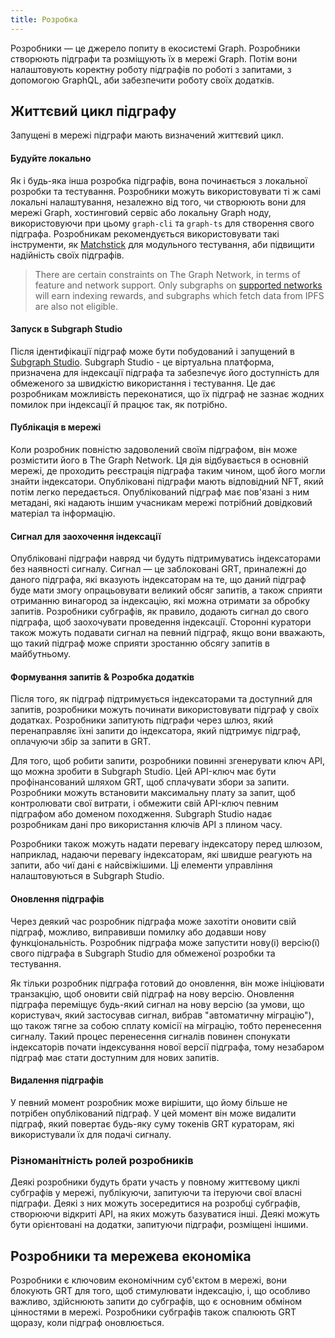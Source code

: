 ```yaml
---
title: Розробка
---
```


Розробники — це джерело попиту в екосистемі Graph. Розробники створюють підграфи та розміщують їх в мережі Graph. Потім вони налаштовують коректну роботу підграфів по роботі з запитами, з допомогою GraphQL, аби забезпечити роботу своїх додатків.

## Життєвий цикл підграфу

Запущені в мережі підграфи мають визначений життєвий цикл.

#### Будуйте локально

Як і будь-яка інша розробка підграфів, вона починається з локальної розробки та тестування. Розробники можуть використовувати ті ж самі локальні налаштування, незалежно від того, чи створюють вони для мережі Graph, хостинговий сервіс або локальну Graph ноду, використовуючи при цьому `graph-cli` та `graph-ts` для створення свого підграфа. Розробникам рекомендується використовувати такі інструменти, як [Matchstick](https://github.com/LimeChain/matchstick) для модульного тестування, аби підвищити надійність своїх підграфів.

> There are certain constraints on The Graph Network, in terms of feature and network support. Only subgraphs on [supported networks](/developing/supported-networks) will earn indexing rewards, and subgraphs which fetch data from IPFS are also not eligible.

#### Запуск в Subgraph Studio

Після ідентифікації підграф може бути побудований і запущений в [Subgraph Studio](https://thegraph.com/docs/en/deploying/subgraph-studio-faqs/). Subgraph Studio - це віртуальна платформа, призначена для індексації підграфа та забезпечує його доступність для обмеженого за швидкістю використання і тестування. Це дає розробникам можливість переконатися, що їх підграф не зазнає жодних помилок при індексації й працює так, як потрібно.

#### Публікація в мережі

Коли розробник повністю задоволений своїм підграфом, він може розмістити його в The Graph Network. Ця дія відбувається в основній мережі, де проходить реєстрація підграфа таким чином, щоб його могли знайти індексатори. Опубліковані підграфи мають відповідний NFT, який потім легко передається. Опублікований підграф має пов'язані з ним метадані, які надають іншим учасникам мережі потрібний довідковий матеріал та інформацію.

#### Сигнал для заохочення індексації

Опубліковані підграфи навряд чи будуть підтримуватись індексаторами без наявності сигналу. Сигнал — це заблоковані GRT, приналежні до даного підграфа, які вказують індексаторам на те, що даний підграф буде мати змогу опрацьовувати великий обсяг запитів, а також сприяти отриманню винагород за індексацію, які можна отримати за обробку запитів. Розробники субграфів, як правило, додають сигнал до свого підграфа, щоб заохочувати проведення індексації. Сторонні куратори також можуть подавати сигнал на певний підграф, якщо вони вважають, що такий підграф може сприяти зростанню обсягу запитів в майбутньому.

#### Формування запитів & Розробка додатків

Після того, як підграф підтримується індексаторами та доступний для запитів, розробники можуть починати використовувати підграф у своїх додатках. Розробники запитують підграфи через шлюз, який перенаправляє їхні запити до індексатора, який підтримує підграф, оплачуючи збір за запити в GRT.

Для того, щоб робити запити, розробники повинні згенерувати ключ API, що можна зробити в Subgraph Studio. Цей API-ключ має бути профінансований шляхом GRT, щоб сплачувати збори за запити. Розробники можуть встановити максимальну плату за запит, щоб контролювати свої витрати, і обмежити свій API-ключ певним підграфом або доменом походження. Subgraph Studio надає розробникам дані про використання ключів API з плином часу.

Розробники також можуть надати перевагу індексатору перед шлюзом, наприклад, надаючи перевагу індексаторам, які швидше реагують на запити, або чиї дані є найсвіжішими. Ці елементи управління налаштовуються в Subgraph Studio.

#### Оновлення підграфів

Через деякий час розробник підграфа може захотіти оновити свій підграф, можливо, виправивши помилку або додавши нову функціональність. Розробник підграфа може запустити нову(і) версію(ї) свого підграфа в Subgraph Studio для обмеженої розробки та тестування.

Як тільки розробник підграфа готовий до оновлення, він може ініціювати транзакцію, щоб оновити свій підграф на нову версію. Оновлення підграфа переміщує будь-який сигнал на нову версію (за умови, що користувач, який застосував сигнал, вибрав "автоматичну міграцію"), що також тягне за собою сплату комісії на міграцію, тобто перенесення сигналу. Такий процес перенесення сигналів повинен спонукати індексаторів почати індексування нової версії підграфа, тому незабаром підграф має стати доступним для нових запитів.

#### Видалення підграфів

У певний момент розробник може вирішити, що йому більше не потрібен опублікований підграф. У цей момент він може видалити підграф, який повертає будь-яку суму токенів GRT кураторам, які використували їх для подачі сигналу.

### Різноманітність ролей розробників

Деякі розробники будуть брати участь у повному життєвому циклі субграфів у мережі, публікуючи, запитуючи та ітеруючи свої власні підграфи. Деякі з них можуть зосередитися на розробці субграфів, створюючи відкриті API, на яких можуть базуватися інші. Деякі можуть бути орієнтовані на додатки, запитуючи підграфи, розміщені іншими.

## Розробники та мережева економіка

Розробники є ключовим економічним суб'єктом в мережі, вони блокують GRT для того, щоб стимулювати індексацію, і, що особливо важливо, здійснюють запити до субграфів, що є основним обміном цінностями в мережі. Розробники субграфів також спалюють GRT щоразу, коли підграф оновлюється.
